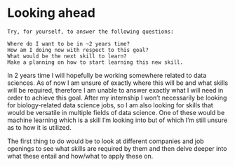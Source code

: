 # Looking ahead

```
Try, for yourself, to answer the following questions:

Where do I want to be in ~2 years time?
How am I doing now with respect to this goal?
What would be the next skill to learn?
Make a planning on how to start learning this new skill.
```

In 2 years time I will hopefully be working somewhere related to data sciences.
As of now I am unsure of exactly where this will be and what skills will be required, therefore I am unable to answer exactly what I will need in order to achieve this goal.
After my internship I won't necessarily be looking for biology-related data science jobs, so I am also looking for skills that would be versatile in multiple fields of data science. One of these would be machine learning which is a skill I'm looking into but of which I'm still unsure as to how it is utilized. 

The first thing to do would be to look at different companies and job openings to see what skills are required by them and then delve deeper into what these entail and how/what to apply these on.